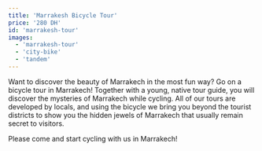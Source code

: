 ```yaml
---
title: 'Marrakesh Bicycle Tour'
price: '280 DH'
id: 'marrakesh-tour'
images:
  - 'marrakesh-tour'
  - 'city-bike'
  - 'tandem'
---
```


Want to discover the beauty of Marrakech in the most fun way?
Go on a bicycle tour in Marrakech! Together with a young, native tour guide,
you will discover the mysteries of Marrakech while cycling.
All of our tours are developed by locals, and using the bicycle we bring you
beyond the tourist districts to show you the hidden jewels of Marrakech that
usually remain secret to visitors.

Please come and start cycling with us in Marrakech!
